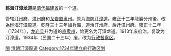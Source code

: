 '''廵海汀漳龙道'''是[[福建省_(清)|清代福建省]]的一个[[道_(行政区划)|道]]。

管辖[[汀州府|汀州府]]、[[漳州府|漳州府]]和[[龙岩直隶州|龙岩直隶州]]。原为[[海防汀漳道|海防汀漳道]]。雍正十三年龍巖分州後，改為廵海汀漳龍道。乾隆三十三年加兵備，道治汀州府，后迁漳州府。[[雍正|雍正]]十二年（1734年），[[龙岩县|龙岩县]]升为道的[[直隶州|直隶州]]，始更名为汀漳龙道。1913年废府治，复改为汀漳道。1934年（民国二十三年）废，改为[[行政督察区|行政督察区]]。

{{清朝分守道|nocat}}
{{福建省历史二级政区|nocat}}
{{清朝行政区划小作品}}
[[Category:清朝的道|閩]]
[[Category:清朝汀漳龍道|]]
[[Category:1734年建立的行政区划|Category:1734年建立的行政区划]]